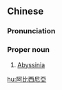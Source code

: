 {{also|阿比西尼亚}}
==Chinese==
{{zh-forms|s=阿比西尼亚|gloss=-}}

===Pronunciation===
{{zh-pron
|m=Ābǐxīníyà
|cat=pn
}}

===Proper noun===
{{zh-proper noun}}

# [[Abyssinia]]

[[hu:阿比西尼亞]]